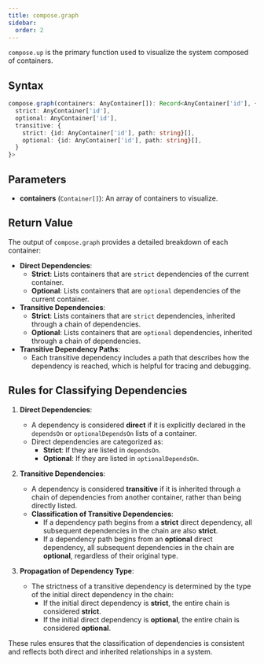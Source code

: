 ```yaml
---
title: compose.graph
sidebar:
  order: 2
---
```


`compose.up` is the primary function used to visualize the system composed of containers.

## Syntax

```ts
compose.graph(containers: AnyContainer[]): Record<AnyContainer['id'], {
  strict: AnyContainer['id'],
  optional: AnyContainer['id'],
  transitive: {
    strict: {id: AnyContainer['id'], path: string}[],
    optional: {id: AnyContainer['id'], path: string}[],
  }
}>
```

## Parameters

- **containers** (`Container[]`): An array of containers to visualize.

## Return Value

The output of `compose.graph` provides a detailed breakdown of each container:

- **Direct Dependencies**:
  - **Strict**: Lists containers that are `strict` dependencies of the current container.
  - **Optional**: Lists containers that are `optional` dependencies of the current container.
- **Transitive Dependencies**:
  - **Strict**: Lists containers that are `strict` dependencies, inherited through a chain of dependencies.
  - **Optional**: Lists containers that are `optional` dependencies, inherited through a chain of dependencies.
- **Transitive Dependency Paths**:
  - Each transitive dependency includes a path that describes how the dependency is reached, which is helpful for tracing and debugging.

## Rules for Classifying Dependencies

1. **Direct Dependencies**:

   - A dependency is considered **direct** if it is explicitly declared in the `dependsOn` or `optionalDependsOn` lists of a container.
   - Direct dependencies are categorized as:
     - **Strict**: If they are listed in `dependsOn`.
     - **Optional**: If they are listed in `optionalDependsOn`.

2. **Transitive Dependencies**:

   - A dependency is considered **transitive** if it is inherited through a chain of dependencies from another container, rather than being directly listed.
   - **Classification of Transitive Dependencies**:
     - If a dependency path begins from a **strict** direct dependency, all subsequent dependencies in the chain are also **strict**.
     - If a dependency path begins from an **optional** direct dependency, all subsequent dependencies in the chain are **optional**, regardless of their original type.

3. **Propagation of Dependency Type**:
   - The strictness of a transitive dependency is determined by the type of the initial direct dependency in the chain:
     - If the initial direct dependency is **strict**, the entire chain is considered **strict**.
     - If the initial direct dependency is **optional**, the entire chain is considered **optional**.

These rules ensures that the classification of dependencies is consistent and reflects both direct and inherited relationships in a system.
